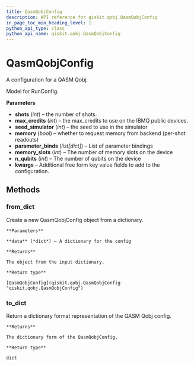 ```yaml
---
title: QasmQobjConfig
description: API reference for qiskit.qobj.QasmQobjConfig
in_page_toc_min_heading_level: 1
python_api_type: class
python_api_name: qiskit.qobj.QasmQobjConfig
---
```


# QasmQobjConfig

<Class id="qiskit.qobj.QasmQobjConfig" github="https://github.com/qiskit/qiskit/tree/stable/0.14/qiskit/qobj/qasm_qobj.py" signature="QasmQobjConfig(shots=None, max_credits=None, seed_simulator=None, memory=None, parameter_binds=None, memory_slots=None, n_qubits=None, **kwargs)">
  A configuration for a QASM Qobj.

  Model for RunConfig.

  **Parameters**

  *   **shots** (*int*) – the number of shots.
  *   **max\_credits** (*int*) – the max\_credits to use on the IBMQ public devices.
  *   **seed\_simulator** (*int*) – the seed to use in the simulator
  *   **memory** (*bool*) – whether to request memory from backend (per-shot readouts)
  *   **parameter\_binds** (*list\[dict]*) – List of parameter bindings
  *   **memory\_slots** (*int*) – The number of memory slots on the device
  *   **n\_qubits** (*int*) – The number of qubits on the device
  *   **kwargs** – Additional free form key value fields to add to the configuration.

  ## Methods

  ### from\_dict

  <Function id="qiskit.qobj.QasmQobjConfig.from_dict" signature="classmethod QasmQobjConfig.from_dict(data)">
    Create a new QasmQobjConfig object from a dictionary.

    **Parameters**

    **data** (*dict*) – A dictionary for the config

    **Returns**

    The object from the input dictionary.

    **Return type**

    [QasmQobjConfig](qiskit.qobj.QasmQobjConfig "qiskit.qobj.QasmQobjConfig")
  </Function>

  ### to\_dict

  <Function id="qiskit.qobj.QasmQobjConfig.to_dict" signature="QasmQobjConfig.to_dict()">
    Return a dictionary format representation of the QASM Qobj config.

    **Returns**

    The dictionary form of the QasmQobjConfig.

    **Return type**

    dict
  </Function>
</Class>


